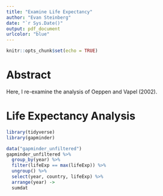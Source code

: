 ```yaml
---
title: "Examine Life Expectancy"
author: "Evan Steinberg"
date: "`r Sys.Date()"
output: pdf_document
urlcolor: "blue"
---
```


``` r
knitr::opts_chunk$set(echo = TRUE)
```


# Abstract

Here, I re-examine the analysis of Oeppen and Vapel (2002).

# Life Expectancy Analysis
``` r
library(tidyverse)
library(gapminder)
```

``` r
data("gapminder_unfiltered")
gapminder_unfiltered %>%
  group_by(year) %>%
  filter(lifeExp == max(lifeExp)) %>%
  ungroup() %>%
  select(year, country, lifeExp) %>%
  arrange(year) ->
  sumdat
```




